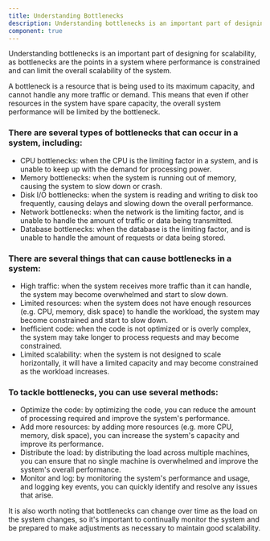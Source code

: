 ```yaml
---
title: Understanding Bottlenecks
description: Understanding bottlenecks is an important part of designing for scalability, as bottlenecks are the points in a system where performance is constrained and can limit the overall scalability of the system.
component: true
---
```


Understanding bottlenecks is an important part of designing for scalability, as bottlenecks are the points in a system where performance is constrained and can limit the overall scalability of the system.

A bottleneck is a resource that is being used to its maximum capacity, and cannot handle any more traffic or demand. This means that even if other resources in the system have spare capacity, the overall system performance will be limited by the bottleneck.

### There are several types of bottlenecks that can occur in a system, including:

- CPU bottlenecks: when the CPU is the limiting factor in a system, and is unable to keep up with the demand for processing power.
- Memory bottlenecks: when the system is running out of memory, causing the system to slow down or crash.
- Disk I/O bottlenecks: when the system is reading and writing to disk too frequently, causing delays and slowing down the overall performance.
- Network bottlenecks: when the network is the limiting factor, and is unable to handle the amount of traffic or data being transmitted.
- Database bottlenecks: when the database is the limiting factor, and is unable to handle the amount of requests or data being stored.

### There are several things that can cause bottlenecks in a system:

- High traffic: when the system receives more traffic than it can handle, the system may become overwhelmed and start to slow down.
- Limited resources: when the system does not have enough resources (e.g. CPU, memory, disk space) to handle the workload, the system may become constrained and start to slow down.
- Inefficient code: when the code is not optimized or is overly complex, the system may take longer to process requests and may become constrained.
- Limited scalability: when the system is not designed to scale horizontally, it will have a limited capacity and may become constrained as the workload increases.

### To tackle bottlenecks, you can use several methods:

- Optimize the code: by optimizing the code, you can reduce the amount of processing required and improve the system's performance.
- Add more resources: by adding more resources (e.g. more CPU, memory, disk space), you can increase the system's capacity and improve its performance.
- Distribute the load: by distributing the load across multiple machines, you can ensure that no single machine is overwhelmed and improve the system's overall performance.
- Monitor and log: by monitoring the system's performance and usage, and logging key events, you can quickly identify and resolve any issues that arise.

It is also worth noting that bottlenecks can change over time as the load on the system changes, so it's important to continually monitor the system and be prepared to make adjustments as necessary to maintain good scalability.
